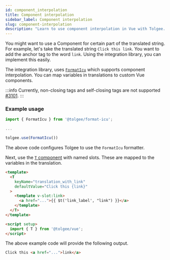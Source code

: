```yaml
---
id: component_interpolation
title: Component interpolation
sidebar_label: Component interpolation
slug: component-interpolation
description: "Learn to use component interpolation in Vue with Tolgee. Guide covers implementing custom components within translations, using FormatIcu and the T component. Includes code examples and usage tips."
---
```


You might want to use a Component for certain part of the translated string. For example, let's take the translated string `Click this link`. You want to add the anchor tag to the word `link`. Using the integration library, you can implement this easily.

The integration library, uses [`FormatIcu`](/formatting.mdx#icu-formatter) which supports component interpolation. You can map variables in translations to custom Vue components.

:::info
Currently, non-closing tags and self-closing tags are not supported [#3101](https://github.com/tolgee/tolgee-js/issues/3101).
:::

### Example usage

```jsx
import { FormatIcu } from '@tolgee/format-icu';

...

tolgee.use(FormatIcu())
```

The above code configures Tolgee to use the `FormatIcu` formatter.

Next, use the [`T` component](./translating#t-component) with named slots. These are mapped to the variables in the translation.

```html
<template>
  <T
    keyName="translation_with_link"
    defaultValue="Click this {link}"
  >
    <template v-slot:link>
      <a href="...">{{ $t('link_label', "link") }}</a>
    </template>
  </T>
</template>

<script setup>
  import { T } from '@tolgee/vue';
</script>
```


The above example code will provide the following output.

```html
Click this <a href="...">link</a>
```